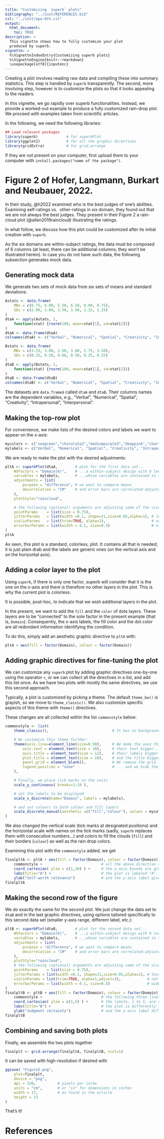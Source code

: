 ---
title: "Customizing `superb` plots"
bibliography: "../inst/REFERENCES.bib"
csl: "../inst/apa-6th.csl"
output: 
  html_document:
    toc: TRUE
description: >
  This vignette shows how to fully customize your plot
  produced by superb.
vignette: >
  %\VignetteIndexEntry{Customizing superb plots}
  %\VignetteEngine{knitr::rmarkdown}
  \usepackage[utf8]{inputenc}
---

Creating a plot involves reading raw data and compiling these into summary statistics.
This step is handled by `superb` transparently. The second, more involving step, however
is to customize the plots so that it looks appealing to the readers.

In this vignette, we go rapidly over superb functionalities. Instead, we provide a worked-out 
example to produce a fully customized rain-drop plot. We proceed with examples taken from 
scientific articles.

In the following, we need the following libraries:

```{r, message=FALSE, echo=TRUE, eval=TRUE}
## Load relevant packages
library(superb)             # for superbPlot
library(ggplot2)            # for all the graphic directives
library(gridExtra)          # for grid.arrange
```

If they are not present on your computer, first upload them to your computer with
``install.packages("name of the package")``.


# Figure 2 of Hofer, Langmann, Burkart and Neubauer, 2022.

In their study, @h2022 examined who is the best judges of one's abilities. Examining self-ratings vs. 
other-ratings in six domain, they found out that we are not always the best judges. They present in
their Figure 2 a rain-cloud plot (@allen2019raincloud) illustrating the ratings.

In what follow, we discuss how this plot could be customized after its initial creation with `superb`.

As the six domains are within-subject ratings, the data must be composed of 6 columns (at least, 
there can be additional columns; they won't be illustrated herein). In case you do not have such data, the 
following subsection generates mock data.

## Generating mock data

We generate two sets of mock data from six sets of means and standard deviations:

```{r}
Astats <- data.frame(
    MNs = c(6.75, 6.00, 5.50, 6.50, 8.00, 8.75),
    SDs = c(2.00, 3.00, 3.50, 3.50, 1.25, 1.25)
)
dtaA <- apply(Astats, 1, 
    function(stat) {rnorm(100, mean=stat[1], sd=stat[2])} 
)
dtaA <- data.frame(dtaA)
colnames(dtaA) <- c("Verbal", "Numerical", "Spatial", "Creativity", "Intrapersonal", "Interpersonal")

Bstats <- data.frame(
    MNs = c(3.33, 3.00, 2.50, 3.00, 2.75, 3.50),
    SDs = c(0.25, 0.50, 0.66, 0.50, 0.25, 0.25)
)
dtaB <- apply(Bstats, 1, 
    function(stat) {rnorm(100, mean=stat[1], sd=stat[2])} 
)
dtaB <- data.frame(dtaB)
colnames(dtaB) <- c("Verbal", "Numerical", "Spatial", "Creativity", "Intrapersonal", "Interpersonal")
```

The datasets are `data.frame`s called `dtaA` and `dtaB`. Their columns names are the dependent variables, e.g., 
"Verbal", "Numerical", "Spatial", "Creativity", "Intrapersonal", "Interpersonal".

## Making the top-row plot

For convenience, we make lists of the desired colors and labels we want to appear on the x-axis:

```{r}
mycolors <- c("seagreen","chocolate2","mediumpurple3","deeppink","chartreuse4", "darkgoldenrod1")
mylabels <- c("Verbal", "Numerical", "Spatial", "Creativity", "Intrapersonal", "Interpersonal")
```

We are ready to make the plot with the desired adjustments:

```{r, message=FALSE, fig.width=6.7, fig.height=2.5, fig.cap="Figure 2, preliminary version"}
pltA <- superbPlot(dtaA,        # plot for the first data set...
    WSFactors = "Domain(6)",    # ...a within-subject design with 6 levels
    variables = mylabels,       # ...whose variables are contained in the above list
    adjustments = list(
        purpose = "difference", # we want to compare means
        decorrelation = "CM"    # and error bars are correlated-adjusted
    ),
    plotStyle="raincloud",

    # the following (optional) arguments are adjusting some of the visuals
    pointParams    = list(size = 0.75),
    jitterParams   = list(width =0.1, shape=21,size=0.05,alpha=1), # less dispersed jitter dots,
    violinParams   = list(trim=TRUE, alpha=1),                     # not transparent,
    errorbarParams = list(width = 0.1, size=0.5)                   # wider bars, thicker lines.
)
pltA
```

As seen, this plot is a standard, colorless, plot. It contains all that is needed; it is just
plain drab and the labels are generic ones (on the vertical axis and on the horizontal axis).



## Adding a color layer to the plot


Using `superb`, if there is only one factor, superb will consider that
it is the one on the x-axis and there is therefore no other layers in the plot. This is 
why the current plot is colorless.

It is possible, post-hoc, to indicate that we wish additional layers in the plot.

In the present, we want to add the `fill` and the `color` of dots layers.
These layers are to be "connected" to the sole factor in the present example (that is, `Domain`).
Consequently, the  x-axis labels, the fill color and the dot color are all redondant information 
identifying the condition.

To do this, simply add an aesthetic graphic directive to `pltA` with:

```{r, message=FALSE, fig.width=6.7, fig.height=2.5, fig.cap="Figure 2, version with colors"}
pltA + aes(fill = factor(Domain), colour = factor(Domain)) 
```


## Adding graphic directives for fine-tuning the plot

We can customize any `superb` plot by adding graphic directives one-by-one using the operator `+`,
or we can collect all the directives in a list, and add this list once.
As we have two plots with mostly the same directives, we use this second approach.

Typically, a plot is customized by picking a theme. The default `theme_bw()` is grayish, so
we move to `theme_classic()`. We also customize specific aspects of this theme with `theme()`
directives.

These changes are all collected within the list `commonstyle` below:

```{r}
commonstyle <- list(
    theme_classic(),                             # It has no background, no bounding box.

    # We customize this theme further:
    theme(axis.line=element_line(size=0.50),     # We make the axes thicker...
        axis.text = element_text(size = 10),     # their text bigger...
        axis.title = element_text(size = 12),    # their labels bigger...
        plot.title = element_text(size = 10),    # and the title bigger as well.
        panel.grid = element_blank(),            # We remove the grid lines
        legend.position = "none"                 # ... and we hide the side legend.
    ),

    # Finally, we place tick marks on the units
    scale_y_continuous( breaks=1:10 ),

    # set the labels to be displayed 
    scale_x_discrete(name="Domain", labels = mylabels),

    # and set colours to both colour and fill layers
    scale_discrete_manual(aesthetic =c("fill","colour"), values = mycolors)
)
```

We also changed the vertical scale (tick marks at designated positions) and the horizontal scale
with names on the tick marks (sadly, `superb` replaces them with consecutive numbers...) and
colors to fill the clouds (`fill`) and their borders (`colour`) as well as the rain drop colors.

Examining this plot with the `commonstyle` added, we get

```{r, message=FALSE, fig.width=6.7, fig.height=2.5, fig.cap="Figure 2, final version"}
finalpltA <- pltA + aes(fill = factor(Domain), colour = factor(Domain)) + 
    commonstyle +                           # all the above directive are added;
    coord_cartesian( ylim = c(1,10) ) +     # the y-axis bounds are given ;
    labs(title="A") +                       # the plot is labeled "A"...
    ylab("Self-worth relevance")            # and the y-axis label given.
finalpltA
```


## Making the second row of the figure

We do exactly the same for the second plot. We just change the data set to `dtaB` and in the last
graphic directives, using options tailored specifically to this second data set (smaller y-axis range, 
different label, etc.):

```{r, message=FALSE, fig.width=6.7, fig.height=2.5, fig.cap="Figure 2, bottom row"}
pltB <- superbPlot(dtaB,        # plot for the second data set...
    WSFactors = "Domain(6)",    # ...a within-subject design with 6 levels
    variables = mylabels,       # ...whose variables are contained in the above list
    adjustments = list(
        purpose = "difference", # we want to compare means
        decorrelation = "CM"    # and error bars are correlated-adjusted
    ),
    plotStyle="raincloud",
    # the following (optional) arguments are adjusting some of the visuals
    pointParams    = list(size = 0.75),
    jitterParams = list(width =0.1, shape=21,size=0.05,alpha=1), # less dispersed jitter dots,
    violinParams = list(trim=TRUE, alpha=1,adjust=3),            # not semi-transparent, smoother
    errorbarParams = list(width = 0.1, size=0.5)                 # wider bars, thicker lines.
)
finalpltB <- pltB + aes(fill = factor(Domain), colour = factor(Domain)) + 
    commonstyle +                           # the following three lines are the differences:
    coord_cartesian( ylim = c(1,5) ) +      # the limits, 1 to 5, are different 
    labs(title="B") +                       # the plot is differently-labeled
    ylab("Judgment certainty")              # and the y-axis label differns.
finalpltB
```



## Combining and saving both plots

Finally, we assemble the two plots together

```{r, message=FALSE, fig.width=6.7, fig.height=5.0, fig.cap="Figure 2, final version"}
finalplt <- grid.arrange(finalpltA, finalpltB, ncol=1)
```

It can be saved with high-resolution if desired with

```{r, echo=TRUE, eval=FALSE}
ggsave( "Figure2.png",
    plot=finalplt,
    device = "png",
    dpi = 320,          # pixels per inche
    units = "cm",       # or "in" for dimensions in inches
    width = 17,         # as found in the article
    height = 13
)
```

That's it!



# References

